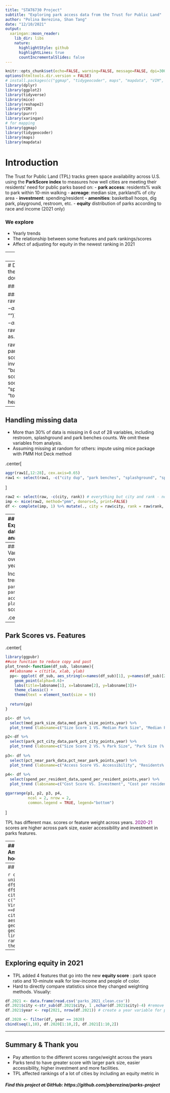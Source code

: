 ```yaml
---
title: "STAT6730 Project"
subtitle: "Exploring park access data from the Trust for Public Land"
author: "Polina Berezina, Shan Tang"
date: "12/10/2021"
output: 
  xaringan::moon_reader:
    lib_dir: libs
    nature:
      highlightStyle: github
      highlightLines: true
      countIncrementalSlides: false
---
```


```r
knitr::opts_chunk$set(echo=FALSE, warning=FALSE, message=FALSE, dpi=300) # setting global settings
options(htmltools.dir.version = FALSE) 
# install.packages(c("ggmap", "tidygeocoder", maps", "mapdata", "VIM", "reshape2", "mice"))
library(dplyr)
library(ggplot2)
library(tidyverse)
library(mice)
library(reshape2)
library(VIM)
library(purrr)
library(xaringan)
# for mapping 
library(ggmap)
library(tidygeocoder)
library(maps)
library(mapdata)
```
  
# Introduction
The Trust for Public Land (TPL) tracks green space availability across U.S. using the **ParkScore index** to measures how well cities are meeting their residents’ need for public parks based on: 
- **park access**: residents% walk to park within 10-min walking 
- **acreage**: median size, parkland% of city area
- **investment**: spending/resident
- **amenities**: basketball hoops, dig park, playground, restroom, etc.
- **equity** distribution of parks according to race and income (2021 only)

### We explore
- Yearly trends
- The relationship between some features and park rankings/scores
- Affect of adjusting for equity in the newest ranking in 2021

---
# Ranking of cities in 2020

Regional patterns 

```r
raw <- readr::read_csv('https://raw.githubusercontent.com/rfordatascience/tidytuesday/master/data/2021/2021-06-22/parks.csv')

city_locations <- select(raw, city, rank, year) %>% 
  filter(year == 2020, !city %in% c('Honolulu', 'Anchorage')) %>% # so that we show contiguous usa only, for 2020 year
  mutate(address = paste0(city,', USA'))  %>%  # without appending USA, algorithm confuses same-named cities in other countries
  geocode(address, method = 'osm', lat = lat, long = long) # geocode, or find lat long for each city

usa <- map_data("usa")
states <- map_data("state")
```


```r
mybreaks <- c(1, 25, 50, 75)
ggplot() + 
  geom_polygon(data = states, aes(x = long, y = lat, group = group), color="grey", fill="grey99") +
  coord_fixed(1.3) +
  geom_point(data=city_locations, aes(x=long, y=lat,  color=rank, size=rank), stroke=F, alpha=0.8) +
  #scale_alpha_continuous(range=c(0.1, 0.9)) + 
  scale_colour_gradient2(name="Rank", low ="#91cf60", mid="#ffffbf", high = "#fc8d59", midpoint = 47, breaks=mybreaks, labels = c("1-19", "25-50", "50-74", "75+"), guide = "legend") +
  scale_size_continuous(name="Rank", range = c(6,2), breaks=mybreaks, labels = c("1-19", "25-50", "50-74", "75+"))+
  guides(fill=FALSE) +
  labs(caption = "Park access rankings in contiguous USA in 2020") +
  theme(plot.margin = unit(c(-2, 0, -2, -.1), "cm")) +
  theme_void()
```




---
# Data cleaning
- Year as a factor
- Removed % and $ in the data frame, convert variables from string (%) to double (0-1)
- rename the column names

#### Before
```r
raw$year <- as.factor(raw$year)
original.colnames <- colnames(raw) # save for the 2021 data used later
head(raw[,c(1:3,6,8,10)], 1)   ### show the changes that we made
```

#### After
```r
library(stringr)
# replace with dplyr?
raw$park_pct_city_data<- as.numeric(str_replace_all(raw$park_pct_city_data, "%", ""))
raw$pct_near_park_data<- as.numeric(str_replace_all(raw$pct_near_park_data, "%", ""))
raw$spend_per_resident_data<- as.numeric(gsub("\\$","",raw$spend_per_resident_data))

raw1<-raw
colnames(raw1)<-c("year","rank","city","med park size","park size score1","park size pct", "park size score2",
                 "park access","park access socre","park investment","park investment score",
                 "basketball","basketball score", "dogpark",  "dogpark score", "playground", "playground score",
                 "rec sr","rec sr socre","restroom", "restroom score" , "splashground",  "splashground score",
                 "amenities score", "total scores", "total%","city dup","park benches")
head(raw1[,c(1:3,6,8,10)], 1)
```

---
## Handling missing data

- More than 30% of data is missing in 6 out of 28 variables, including restroom, splashground and park benches counts. We omit these variables from analysis. 
- Assuming missing at random for others: impute using mice package with PMM Hot Deck method

.center[
```r
aggr(raw1[,12:28], cex.axis=0.65)
raw1 <- select(raw1, -c("city dup", "park benches", "splashground", "splashground score", "restroom score", "restroom"))
```
]

```r
raw2 <- select(raw, -c(city, rank)) # everything but city and rank - not useful in imputations
imp <- mice(raw2, method="pmm", donors=5, print=FALSE) 
df <- complete(imp, 1) %>% mutate(., city = raw$city, rank = raw$rank, .after=1) # append back city and rank vars
```

---
## Exploratory data analysis

#### The distribution of variables
.center[
```r
#basic histogram
df1<-df
colnames(df1)<-c("year","city","rank","med park size","park size score1","park size pct", "park size score2",
                 "park access","park access socre","park investment","park investment score",
                 "basketball","basketball score", "dogpark",  "dogpark score", "playground", "playground score",
                 "rec sr","rec sr socre","restroom", "restroom score" , "splashground",  "splashground score",
                 "amenities score", "total scores", "total%","city dup","park benches")
melt(df1) %>% 
  ggplot(.,aes(x = value)) +  ##,mapping = aes(value, after_stat(density))
      facet_wrap(~variable,scales = "free_x") + 
      geom_histogram() +    #geom_histogram() + # geom_boxplot()  stat_bin(binwidth = h_sturges)
    theme_classic() +
    theme(strip.text.x = element_text(size = 11), text = element_text(size = 9), axis.text.x = element_text(angle=90)) 
```
]


---
#### Variables over the years

Increasing trend in `park size`, `park access`, `playground` scores

.center[
```r
# boxplots per year for every varaible
melt(df1) %>% 
  ggplot(.) + 
    facet_wrap(~variable, scales = "free_y") + 
    geom_boxplot(aes(y=value, x=year, group = year)) +
  theme_classic() +
  theme(strip.text.x = element_text(size = 11),text = element_text(size = 9), axis.text.x = element_text(angle=90)) 
```
]

---
## Park Scores vs. Features 
.center[
```r
library(ggpubr)
##use function to reduce copy and past
plot_trend<-function(df_sub, labsname){
  ##labsname = c(title, xlab, ylab)
  pp<- ggplot( df_sub, aes_string(x=names(df_sub)[1], y=names(df_sub)[2], color=names(df_sub)[3]) )+ 
    geom_point(alpha=0.6)+
    labs(title=labsname[1], x=labsname[2], y=labsname[3])+
    theme_classic() +
    theme(text = element_text(size = 9))
    
  return(pp)
}

p1<- df %>% 
  select(med_park_size_data,med_park_size_points,year) %>% 
  plot_trend (labsname=c("Size Score 1 VS. Median Park Size", "Median Park Size (Acres)", "Score") )

p2<-df %>% 
  select(park_pct_city_data,park_pct_city_points,year) %>% 
  plot_trend (labsname=c("Size Score 2 VS. % Park Size", "Park Size (% city area) ", "Score") ) 
  
p3<- df %>% 
  select(pct_near_park_data,pct_near_park_points,year) %>% 
  plot_trend (labsname=c("Access Score VS. Accessibility", "Residents% within 10-min Walking", "Score") )
  
p4<- df %>% 
  select(spend_per_resident_data,spend_per_resident_points,year) %>% 
  plot_trend (labsname=c("Cost Score VS. Investment", "Cost per resident ($)", "Score") )

ggarrange(p1, p2, p3, p4,
          ncol = 2, nrow = 2,
          common.legend = TRUE, legend="bottom")
```
]

TPL has different max. scores or feature weight across years. <span style="color:purple">2020-21</span> scores are higher across park size, easier accessibility and investment in parks features.

---
## Park Scores vs. Features
- Amenities: (number of) basketball hoops, dog parks, playgrounds
```r
p1<- df %>% 
  select(basketball_data,basketball_points,year) %>% 
  plot_trend (labsname=c("Basketball Hoops", " ", "Score") )
```
.center[
```r
p1<- df %>% 
  select(basketball_data,basketball_points,year) %>% 
  plot_trend (labsname=c("Basketball Hoops", " ", "Score") )

p2<-df %>% 
  select(dogpark_data,dogpark_points,year) %>% 
  plot_trend (labsname=c("Dog Parks", " ", "Score") ) 
  
p3<- df %>% 
  select(playground_data,playground_points,year) %>% 
  plot_trend (labsname=c("Playgrounds", " ", "Score") )

ggarrange(p1, p2, p3, 
          ncol = 3, nrow = 1,
          common.legend = TRUE, legend="bottom")
```
]

- Overall increasing trend in score with better amenities. But plateaus

---
## Top ranking cities across years


```r
city_name<-union(df$city[df$rank<=10 & df$year==2015], df$city[df$rank<=10 & df$year==2020])  ## city
city_name<-city_name[city_name %in% c("Arlington, Virginia","Minneapolis","Irvine") ==FALSE]
ggplot(subset(df, city %in% city_name & year %in% c(2015, 2020)),
       aes(x=rank, y=city)) +
    geom_point(aes(color=year),size=3.5)+
    geom_hline(yintercept=c(1:12), linetype="dashed")+
    labs(x="Park rank", y="City")+
    theme_classic() +
    theme(text = element_text(size = 13))
```


---
## Exploring equity in 2021

- TPL added 4 features that go into the new **equity score** : park space ratio and 10-minute walk for low-income and people of color.
- Hard to directly compare statistics since they changed weighting methods. Visually:

```r
df.2021 <- data.frame(read.csv('parks_2021_clean.csv'))
df.2021$city <-str_sub(df.2021$city, 1 ,nchar(df.2021$city)-4) #remove state
df.2021$year <- rep(2021, nrow(df.2021)) # create a year variable for plotting purposes

df.2020 <- filter(df, year == 2020)
cbind(seq(1,10), df.2020[1:10,2], df.2021[1:10,2])
```



---
## Summary & Thank you
- Pay attention to the different scores range/weight across the years
- Parks tend to have greater score with larger park size, easier accessibility, higher investment and more facilities. 
- TPL affected rankings of a lot of cities by including an equity metric in 

##### Find this project at GitHub: https://github.com/pberezina/parks-project
